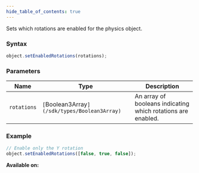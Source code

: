 ```yaml
---
hide_table_of_contents: true
---
```



Sets which rotations are enabled for the physics object.

### Syntax

```js
object.setEnabledRotations(rotations);
```

### Parameters

| Name        | Type                                          | Description                                                  |
| ----------- | --------------------------------------------- | ------------------------------------------------------------ |
| `rotations` | `[`Boolean3Array`](/sdk/types/Boolean3Array)` | An array of booleans indicating which rotations are enabled. |

### Example

```js
// Enable only the Y rotation
object.setEnabledRotations([false, true, false]);
```

**Available on:** <ClientTag /> <ServerTag />
